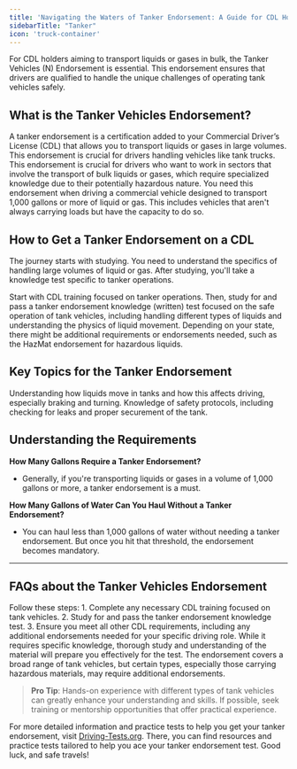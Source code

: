 ```yaml
---
title: 'Navigating the Waters of Tanker Endorsement: A Guide for CDL Holders'
sidebarTitle: "Tanker"
icon: 'truck-container'
---
```


For CDL holders aiming to transport liquids or gases in bulk, the Tanker Vehicles (N) Endorsement is essential. This endorsement ensures that drivers are qualified to handle the unique challenges of operating tank vehicles safely.

## What is the Tanker Vehicles Endorsement?

<AccordionGroup>
  <Accordion title="Overview of the N Endorsement">
    A tanker endorsement is a certification added to your Commercial Driver’s License (CDL) that allows you to transport liquids or gases in large volumes. This endorsement is crucial for drivers handling vehicles like tank trucks.
  </Accordion>

  <Accordion title="Why Get a Tanker Endorsement?">
    This endorsement is crucial for drivers who want to work in sectors that involve the transport of bulk liquids or gases, which require specialized knowledge due to their potentially hazardous nature.
  </Accordion>

<Accordion title="When is a Tanker Endorsement Required?">
You need this endorsement when driving a commercial vehicle designed to transport 1,000 gallons or more of liquid or gas. This includes vehicles that aren't always carrying loads but have the capacity to do so.
</Accordion>
</AccordionGroup>

## How to Get a Tanker Endorsement on a CDL
The journey starts with studying. You need to understand the specifics of handling large volumes of liquid or gas. After studying, you'll take a knowledge test specific to tanker operations.

<Steps>
  <Step title="Pass the Tanker Knowledge Test">
    Start with CDL training focused on tanker operations. Then, study for and pass a tanker endorsement knowledge (written) test focused on the safe operation of tank vehicles, including handling different types of liquids and understanding the physics of liquid movement. 
  </Step>

  <Step title="Meet Additional Requirements">
    Depending on your state, there might be additional requirements or endorsements needed, such as the HazMat endorsement for hazardous liquids.
  </Step>
</Steps>

## Key Topics for the Tanker Endorsement

<CardGroup cols={2}>
  <Card title="Liquid Dynamics" icon="water-arrow-up">
    Understanding how liquids move in tanks and how this affects driving, especially braking and turning.
  </Card>

  <Card title="Safety Precautions" icon="shield">
    Knowledge of safety protocols, including checking for leaks and proper securement of the tank.
  </Card>
</CardGroup>

## Understanding the Requirements

**How Many Gallons Require a Tanker Endorsement?**
- Generally, if you're transporting liquids or gases in a volume of 1,000 gallons or more, a tanker endorsement is a must.

**How Many Gallons of Water Can You Haul Without a Tanker Endorsement?**
- You can haul less than 1,000 gallons of water without needing a tanker endorsement. But once you hit that threshold, the endorsement becomes mandatory.

---

## FAQs about the Tanker Vehicles Endorsement

<AccordionGroup>
  
  <Accordion title="How Do I Get My Tanker Endorsement?">
  Follow these steps:
  1. Complete any necessary CDL training focused on tank vehicles.
  2. Study for and pass the tanker endorsement knowledge test.
  3. Ensure you meet all other CDL requirements, including any additional endorsements needed for your specific driving role.
  </Accordion>
  
  <Accordion title="Is the Tanker Endorsement challenging?">
    While it requires specific knowledge, thorough study and understanding of the material will prepare you effectively for the test.
  </Accordion>

  <Accordion title="Does the endorsement apply to all tank vehicles?">
    The endorsement covers a broad range of tank vehicles, but certain types, especially those carrying hazardous materials, may require additional endorsements.
  </Accordion>
</AccordionGroup>

> **Pro Tip**: Hands-on experience with different types of tank vehicles can greatly enhance your understanding and skills. If possible, seek training or mentorship opportunities that offer practical experience.

For more detailed information and practice tests to help you get your tanker endorsement, visit [Driving-Tests.org](https://driving-tests.org). There, you can find resources and practice tests tailored to help you ace your tanker endorsement test. Good luck, and safe travels!